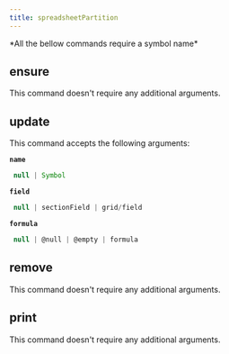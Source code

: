 ```yaml
---
title: spreadsheetPartition
---
```



  <Callout type="error" emoji="">
   *All the bellow commands require a symbol name*
  </Callout>

## ensure

This command doesn't require any additional arguments.


## update

This command accepts the following arguments:

**`name`**
```js filename="type"
 null | Symbol
```
**`field`**
```js filename="type"
 null | sectionField | grid/field
```
**`formula`**
```js filename="type"
 null | @null | @empty | formula
```

## remove

This command doesn't require any additional arguments.


## print

This command doesn't require any additional arguments.



